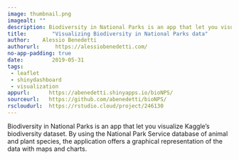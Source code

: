```yaml
---
image: thumbnail.png
imagealt: ""
description: Biodiversity in National Parks is an app that let you visualize Kaggle's biodiversity dataset. 
title:        "Visualizing Biodiversity in National Parks data"
author:    Alessio Benedetti
authorurl:     https://alessiobenedetti.com/
no-app-padding: true
date:         2019-05-31
tags:       
 - leaflet
 - shinydashboard
 - visualization
appurl:      https://abenedetti.shinyapps.io/bioNPS/
sourceurl:   https://github.com/abenedetti/bioNPS/
rscloudurl:  https://rstudio.cloud/project/246130
---
```


Biodiversity in National Parks is an app that let you visualize Kaggle's biodiversity dataset. By using the National Park Service database of animal and plant species, the application offers a graphical representation of the data with maps and charts.
  
